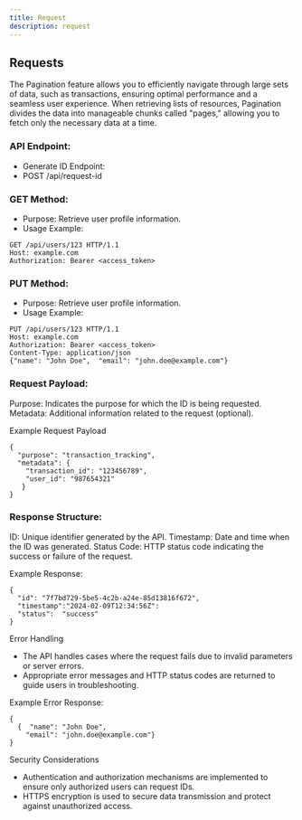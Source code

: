 ```yaml
---
title: Request
description: request
---
```


## Requests

The Pagination feature  allows you to efficiently navigate through large sets of data, such as transactions, ensuring optimal performance and a seamless user experience. When retrieving lists of resources, Pagination divides the data into manageable chunks called "pages," allowing you to fetch only the necessary data at a time.


### API Endpoint:

- Generate ID Endpoint:
- POST /api/request-id

### GET Method:

- Purpose: Retrieve user profile information.
- Usage Example:

```mdx
GET /api/users/123 HTTP/1.1
Host: example.com
Authorization: Bearer <access_token>
```


### PUT Method:

- Purpose: Retrieve user profile information.
- Usage Example:

```mdx
PUT /api/users/123 HTTP/1.1
Host: example.com
Authorization: Bearer <access_token>
Content-Type: application/json
{"name": "John Doe",  "email": "john.doe@example.com"}
```

### Request Payload:

Purpose:  Indicates the purpose for which the ID is being requested.
Metadata:  Additional information related to the request (optional).

Example Request Payload

```mdx
{
  "purpose": "transaction_tracking",
  "metadata": {
    "transaction_id": "123456789",
    "user_id": "987654321"
   }
}
```

### Response Structure:

ID: Unique identifier generated by the API.
Timestamp: Date and time when the ID was generated.
Status Code: HTTP status code indicating the success or failure of the request.


Example Response:


```mdx
{
  "id": "7f7bd729-5be5-4c2b-a24e-85d13816f672",
  "timestamp":"2024-02-09T12:34:56Z":
  "status":  "success"
}
```

Error Handling

- The API handles cases where the request fails due to invalid parameters or server errors.
-  Appropriate error messages and HTTP status codes are returned to guide users in troubleshooting.

Example Error Response:

```mdx
{
  {  "name": "John Doe",
    "email": "john.doe@example.com"}
}
```

Security Considerations


- Authentication and authorization mechanisms are implemented to ensure only authorized users can request IDs.
- HTTPS encryption is used to secure data transmission and protect against unauthorized access.

<DocsFooter/>

